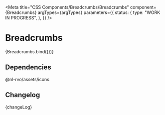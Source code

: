 
<Meta
  title="CSS Components/Breadcrumbs/Breadcrumbs"
  component={Breadcrumbs}
  argTypes={argTypes}
  parameters={{
    status: {
      type: "WORK IN PROGRESS",
    },
  }}
/>

# Breadcrumbs

<Canvas>
  <Story name="Breadcrumbs" args={defaultArgs}>
    {Breadcrumbs.bind({})}
  </Story>
</Canvas>

<ArgsTable story="Breadcrumbs" />

## Dependencies

@nl-rvo/assets/icons

## Changelog

<Description>{changeLog}</Description>
